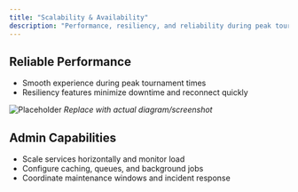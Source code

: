 ```yaml
---
title: "Scalability & Availability"
description: "Performance, resiliency, and reliability during peak tournament load."
---
```


## Reliable Performance
- Smooth experience during peak tournament times
- Resiliency features minimize downtime and reconnect quickly

![Placeholder](/images/screenshots/scalability.png)
*Replace with actual diagram/screenshot*

## Admin Capabilities
- Scale services horizontally and monitor load
- Configure caching, queues, and background jobs
- Coordinate maintenance windows and incident response
